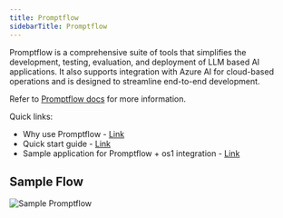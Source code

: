 ```yaml
---
title: Promptflow
sidebarTitle: Promptflow
---
```


Promptflow is a comprehensive suite of tools that simplifies the development, testing, evaluation, and deployment of LLM based AI applications. It also supports integration with Azure AI for cloud-based operations and is designed to streamline end-to-end development.

Refer to [Promptflow docs](https://microsoft.github.io/promptflow/) for more information.

Quick links:

- Why use Promptflow - [Link](https://learn.microsoft.com/en-us/azure/machine-learning/prompt-flow/overview-what-is-prompt-flow)
- Quick start guide - [Link](https://microsoft.github.io/promptflow/how-to-guides/quick-start.html)
- Sample application for Promptflow + os1 integration - [Link](https://github.com/os1ai/build-with-os1/tree/main/samples/apps/promptflow-autogen)

## Sample Flow

![Sample Promptflow](./img/ecosystem-promptflow.png)
